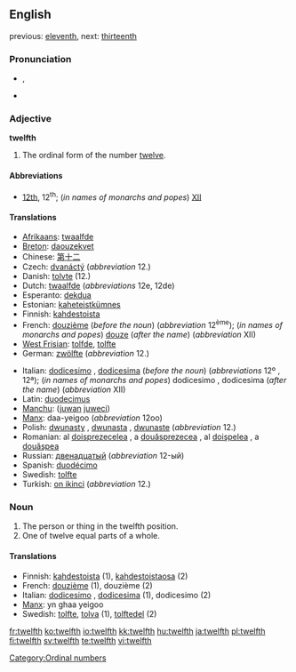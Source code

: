 ==English==

previous: [[eleventh]], next: [[thirteenth]]

===Pronunciation===
* {{IPA|/twɛlfθ/}}, {{SAMPA|/twElfT/}}
* {{audio|en-us-twelfth.ogg|Audio (US)}}

===Adjective===
'''twelfth'''

# The ordinal form of the number [[twelve]].

====Abbreviations====
* [[12th]], 12<sup>th</sup>; (''in names of monarchs and popes'') [[XII]]

====Translations====
{{top}}
* [[Afrikaans]]: [[twaalfde]]
* [[Breton]]: [[daouzekvet]]
* Chinese: [[第]][[十]][[二]]
* Czech: [[dvanáctý]] (''abbreviation'' 12.)
* Danish: [[tolvte]] (12.)
* Dutch: [[twaalfde]] (''abbreviations'' 12e, 12de)
* Esperanto: [[dekdua]]
* Estonian: [[kaheteistkümnes]]
* Finnish: [[kahdestoista]]
* French: [[douzième]] (''before the noun'') (''abbreviation'' 12<sup>ème</sup>); (''in names of monarchs and popes'') [[douze]] (''after the name'') (''abbreviation'' XII)
* [[West Frisian]]: [[tolfde]], [[tolfte]]
* German: [[zwölfte]] (''abbreviation'' 12.)
{{mid}}
* Italian: [[dodicesimo]] {{m}}, [[dodicesima]] {{f}} (''before the noun'') (''abbreviations'' 12º {{m}}, 12ª); (''in names of monarchs and popes'') dodicesimo {{m}}, dodicesima {{f}} (''after the name'') (''abbreviation'' XII)
* Latin: [[duodecimus]]
* [[Manchu]]: ([[juwan]] [[juweci]])
* [[Manx]]: daa-yeigoo (''abbreviation'' 12oo)
* Polish: [[dwunasty]] {{m}}, [[dwunasta]] {{f}}, [[dwunaste]] {{n}} (''abbreviation'' 12.)
* Romanian: al [[doisprezecelea]] {{m}}, a [[douăsprezecea]] {{f}}, al [[doişpelea]] {{italbrac|m, informal}}, a [[douăşpea]] {{italbrac|f, informal}}
* Russian: [[двенадцатый]] (''abbreviation'' 12-ый)
* Spanish: [[duodécimo]]
* Swedish: [[tolfte]]
* Turkish: [[on ikinci]] (''abbreviation'' 12.)
{{bottom}}

===Noun===
{{en-noun}}

# The person or thing in the twelfth position.
# One of twelve equal parts of a whole.

====Translations====

* Finnish: [[kahdestoista]] (1), [[kahdestoistaosa]] (2)
* French: [[douzième]] {{m|f}} (1), douzième {{m}} (2)
* Italian: [[dodicesimo]] {{m}}, [[dodicesima]] {{f}} (1), dodicesimo {{m}} (2)
* [[Manx]]: yn ghaa yeigoo
* Swedish: [[tolfte]], [[tolva]] (1), [[tolftedel]] {{c}} (2)

[[Category:Ordinal numbers]]

[[fr:twelfth]]
[[ko:twelfth]]
[[io:twelfth]]
[[kk:twelfth]]
[[hu:twelfth]]
[[ja:twelfth]]
[[pl:twelfth]]
[[fi:twelfth]]
[[sv:twelfth]]
[[te:twelfth]]
[[vi:twelfth]]